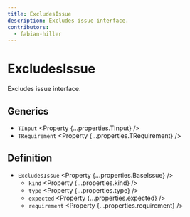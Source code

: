 ```yaml
---
title: ExcludesIssue
description: Excludes issue interface.
contributors:
  - fabian-hiller
---
```



# ExcludesIssue

Excludes issue interface.

## Generics

- `TInput` <Property {...properties.TInput} />
- `TRequirement` <Property {...properties.TRequirement} />

## Definition

- `ExcludesIssue` <Property {...properties.BaseIssue} />
  - `kind` <Property {...properties.kind} />
  - `type` <Property {...properties.type} />
  - `expected` <Property {...properties.expected} />
  - `requirement` <Property {...properties.requirement} />
